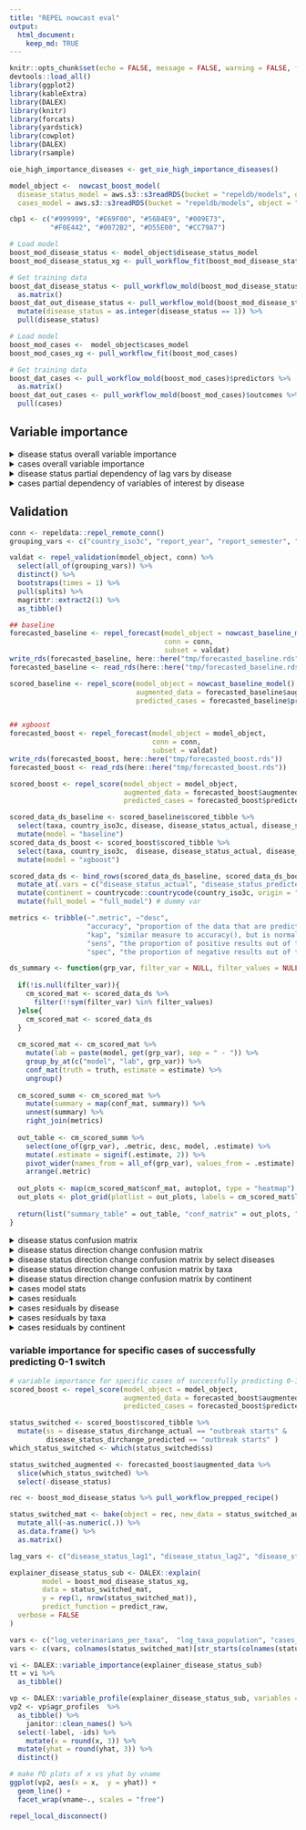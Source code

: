 ```yaml
---
title: "REPEL nowcast eval"
output: 
  html_document:
    keep_md: TRUE
---
```


```r
knitr::opts_chunk$set(echo = FALSE, message = FALSE, warning = FALSE, fig.width = 13, fig.height = 10)
devtools::load_all()
library(ggplot2)
library(kableExtra)
library(DALEX)
library(knitr)
library(forcats)
library(yardstick)
library(cowplot)
library(DALEX)
library(rsample)

oie_high_importance_diseases <- get_oie_high_importance_diseases()

model_object <-  nowcast_boost_model(
  disease_status_model = aws.s3::s3readRDS(bucket = "repeldb/models", object = "boost_mod_disease_status.rds"),
  cases_model = aws.s3::s3readRDS(bucket = "repeldb/models", object = "boost_mod_cases.rds"))

cbp1 <- c("#999999", "#E69F00", "#56B4E9", "#009E73",
          "#F0E442", "#0072B2", "#D55E00", "#CC79A7")

# Load model
boost_mod_disease_status <- model_object$disease_status_model
boost_mod_disease_status_xg <- pull_workflow_fit(boost_mod_disease_status)

# Get training data
boost_dat_disease_status <- pull_workflow_mold(boost_mod_disease_status)$predictors %>% 
  as.matrix()
boost_dat_out_disease_status <- pull_workflow_mold(boost_mod_disease_status)$outcomes %>% 
  mutate(disease_status = as.integer(disease_status == 1)) %>% 
  pull(disease_status)

# Load model
boost_mod_cases <-  model_object$cases_model
boost_mod_cases_xg <- pull_workflow_fit(boost_mod_cases)

# Get training data
boost_dat_cases <- pull_workflow_mold(boost_mod_cases)$predictors %>%
  as.matrix()
boost_dat_out_cases <- pull_workflow_mold(boost_mod_cases)$outcomes %>%
  pull(cases)
```

## Variable importance
<details>
<summary>disease status overall variable importance</summary>
```r

# Variable importance
importance_disease_status <- vip::vip(boost_mod_disease_status_xg, num_features = 12)
importance_disease_status$data <- 
  importance_disease_status$data %>% 
  mutate(Variable = str_replace(Variable, "lag1", "(6 months)")) %>% 
  mutate(Variable = str_replace(Variable, "lag2", "(12 months)")) %>% 
  mutate(Variable = str_replace(Variable, "lag3", "(18 months)")) %>% 
  mutate(Variable = str_replace_all(Variable, "_", " ")) %>% 
  mutate(Variable = recode(Variable, 
                           "ever in country given taxa" = "disease ever in country (within given taxa)",
                           "ever in country any taxa" = "disease ever in country (within any taxa)",
                           "cases lag sum border countries" = "cases in border countries (prev. 18 months)",
                           "cases (6 months) missing" = "missing value: cases (6 months)",
                           "cases (18 months) missing" = "missing value: cases (18 months)",
                           "log gdp per capita" = "GDP per capita"
                           
  ))

importance_disease_status + 
  ggthemes::theme_fivethirtyeight(base_size = 22) +
  theme(axis.title = element_text(size = 14)) 

```
</details>

<details>
<summary>cases overall variable importance</summary>
```r

# Variable importance
importance_cases <- vip::vip(boost_mod_cases_xg, num_features = 12)
importance_cases$data <- 
  importance_cases$data %>% 
  mutate(Variable = str_replace(Variable, "lag1", "(6 months)")) %>% 
  mutate(Variable = str_replace(Variable, "lag2", "(12 months)")) %>% 
  mutate(Variable = str_replace(Variable, "lag3", "(18 months)")) %>% 
  mutate(Variable = str_replace(Variable, "log_", "")) %>% 
  mutate(Variable = str_replace_all(Variable, "_", " ")) %>% 
  mutate(Variable = recode(Variable, 
                           "cases lag sum border countries" = "cases in border countries (prev. 18 months)",
                           "gdp per capita" = "GDP per capita",
                           "veterinarians per taxa" = "veterinarians per taxa",
                           "taxa birds" = "taxa: birds",
                           "disease mycoplasma infection" = "disease: mycoplasma infection",
                           "country iso3c IRN" = "country: Iran"
  ))

importance_cases + 
  ggthemes::theme_fivethirtyeight(base_size = 22) +
  theme(axis.title = element_text(size = 14)) 

```
</details>

<details>
<summary>disease status partial dependency of lag vars by disease</summary>
```r

lag_vars <- c("disease_status_lag1", "disease_status_lag2", "disease_status_lag3")

ds_pd_by_disease <-  map_dfr(oie_high_importance_diseases, function(disease){
  
  col <- paste("disease", disease, sep = "_")
  if(col %in% colnames(boost_dat_disease_status)){
    which_disease <- which(boost_dat_disease_status[,col] == 1)
    
    if(length(which_disease)){
      explainer_disease_status_sub <- DALEX::explain(
        model = boost_mod_disease_status_xg,
        data = boost_dat_disease_status[which_disease,],
        y = boost_dat_out_disease_status[which_disease],
        predict_function = predict_raw,
        label = "disease status",
        verbose = FALSE
      )
      
      map_dfr(lag_vars, function(var){
        var_resp <- model_profile(explainer_disease_status_sub, 
                                  variable =  var , 
                                  type = "partial", 
                                  variable_type = "categorical")
        var_resp$agr_profiles %>% as_tibble() %>% mutate(disease = disease)
      })
    }
  }
})

ds_pd_by_disease_dat <- ds_pd_by_disease %>% 
  janitor::clean_names() %>% 
  select(-label, -ids) 

# unique(ds_pd_by_disease_dat$x) # some cases were model_profile was averaged?

ds_pd_by_disease_dat  <- ds_pd_by_disease_dat %>% 
  mutate(x = round(as.numeric(as.character(x)))) %>% 
  distinct()

# nrow(ds_pd_by_disease_dat) == ds_pd_by_disease_dat %>% distinct(vname, x, disease) %>% nrow()

ds_pd_by_disease_dat  <- ds_pd_by_disease_dat %>% 
  mutate(x = recode(x, `1` = "disease_present", `0` = "disease_absent")) %>% 
  pivot_wider(names_from = x, values_from = yhat) %>% 
  drop_na() %>% 
  mutate(diff = disease_present - disease_absent) %>% 
  mutate(vname = recode(vname, "disease_status_lag1" = "6 months",
                        "disease_status_lag2" = "12 months",
                        "disease_status_lag3" = "18 months")) %>% 
  mutate(vname = factor(vname, levels = c("18 months", "12 months", "6 months"))) %>% 
  mutate(disease = str_replace_all(disease, "_", " ")) %>% 
  group_by(disease) %>% 
  mutate(diff_sum = sum(diff)) %>% 
  ungroup() %>% 
  mutate(disease = fct_reorder(disease, diff_sum))

ggplot(ds_pd_by_disease_dat, aes(x = disease, y = diff, fill = vname)) +
  geom_bar(stat = "identity") +
  scale_y_continuous(expand=c(0,0)) +
  scale_fill_manual(values = cbp1[1:3], guide = guide_legend(reverse = TRUE)) +
  coord_flip() +
  ggthemes::theme_fivethirtyeight(base_size = 22) +
  theme(legend.position = "top", axis.title = element_text(size = 14)) +
  labs(y = "Percent", x = "", fill = "") 

```
</details>

<details>
<summary>cases partial dependency of variables of interest by disease</summary>
```r
interesting_vars <- c("log_veterinarians_per_taxa", "log_gdp_per_capita", "cases_lag_sum_border_countries")

cs_pd_by_disease <-  map_dfr(oie_high_importance_diseases, function(disease){
  
  col <- paste("disease", disease, sep = "_")
  if(col %in% colnames(boost_dat_cases)){
    which_disease <- which(boost_dat_cases[,col] == 1)
    
    if(length(which_disease)){
      explainer_cases_sub <- DALEX::explain(
        model = boost_mod_cases_xg,
        data = boost_dat_cases[which_disease,],
        y = boost_dat_out_cases[which_disease],
        predict_function = predict_raw,
        label = "cases",
        verbose = FALSE
      )
      
      map_dfr(interesting_vars, function(var){
        var_resp <- model_profile(explainer_cases_sub, variable =  var , type = "partial", variable_type = "numerical")
        var_resp$agr_profiles %>% as_tibble() %>% mutate(disease = disease)
      })
    }
  }
})

cs_pd_by_disease_dat <- cs_pd_by_disease %>% 
  janitor::clean_names() %>% 
  select(-label, -ids, -x) %>% 
  distinct() %>% 
  group_by(vname, disease) %>% 
  summarize(diff =  (max(yhat) - min(yhat)) / min(yhat)) %>% 
  ungroup() %>% 
  mutate(vname = recode(vname, "log_veterinarians_per_taxa" = "Veterinarians per taxa",
                        "log_gdp_per_capita" = "GDP per capita",
                        "cases_lag_sum_border_countries" = "Cases in border countries\n(prev. 18 months)"
  )) %>% 
  mutate(vname = factor(vname)) %>% 
  mutate(disease = str_replace_all(disease, "_", " ")) %>% 
  group_by(disease) %>% 
  mutate(diff_sum = sum(diff)) %>% 
  ungroup() %>% 
  mutate(disease = fct_reorder(disease, diff_sum))

ggplot(cs_pd_by_disease_dat, aes(x = disease, y = diff, fill = vname)) +
  geom_bar(stat = "identity") +
  scale_y_continuous(expand=c(0,0)) +
  scale_fill_manual(values = cbp1[c(4, 6, 7)], guide = guide_legend(reverse = TRUE)) +
  coord_flip() +
  ggthemes::theme_fivethirtyeight(base_size = 22) +
  theme(legend.position = "top", axis.title = element_text(size = 14)) +
  labs(y = "Percent (relative)", x =  "", fill = "") 
```
</details>


## Validation

```r
conn <- repeldata::repel_remote_conn()
grouping_vars <- c("country_iso3c", "report_year", "report_semester", "disease", "disease_population", "taxa")

valdat <- repel_validation(model_object, conn) %>%
  select(all_of(grouping_vars)) %>%
  distinct() %>% 
  bootstraps(times = 1) %>% 
  pull(splits) %>% 
  magrittr::extract2(1) %>% 
  as_tibble()
```

```r

## baseline
forecasted_baseline <- repel_forecast(model_object = nowcast_baseline_model(),
                                      conn = conn,
                                      subset = valdat)
write_rds(forecasted_baseline, here::here("tmp/forecasted_baseline.rds"))
forecasted_baseline <- read_rds(here::here("tmp/forecasted_baseline.rds"))

scored_baseline <- repel_score(model_object = nowcast_baseline_model(),
                               augmented_data = forecasted_baseline$augmented_data,
                               predicted_cases = forecasted_baseline$predicted_cases)


## xgboost
forecasted_boost <- repel_forecast(model_object = model_object,
                                   conn = conn,
                                   subset = valdat)
write_rds(forecasted_boost, here::here("tmp/forecasted_boost.rds"))
forecasted_boost <- read_rds(here::here("tmp/forecasted_boost.rds"))

scored_boost <- repel_score(model_object = model_object,
                            augmented_data = forecasted_boost$augmented_data,
                            predicted_cases = forecasted_boost$predicted_cases)

```


```r
scored_data_ds_baseline <- scored_baseline$scored_tibble %>%
  select(taxa, country_iso3c, disease, disease_status_actual, disease_status_predicted, disease_status_dirchange_actual, disease_status_dirchange_predicted) %>%
  mutate(model = "baseline")
scored_data_ds_boost <- scored_boost$scored_tibble %>%
  select(taxa, country_iso3c,  disease, disease_status_actual, disease_status_predicted, disease_status_dirchange_actual, disease_status_dirchange_predicted) %>%
  mutate(model = "xgboost")

scored_data_ds <- bind_rows(scored_data_ds_baseline, scored_data_ds_boost) %>%
  mutate_at(.vars = c("disease_status_actual", "disease_status_predicted", "disease_status_dirchange_actual", "disease_status_dirchange_predicted"), as.factor) %>%
  mutate(continent = countrycode::countrycode(country_iso3c, origin = "iso3c", destination = "continent")) %>%
  mutate(full_model = "full_model") # dummy var

metrics <- tribble(~".metric", ~"desc",
                   "accuracy", "proportion of the data that are predicted correctly",
                   "kap", "similar measure to accuracy(), but is normalized by the accuracy that would be expected by chance alone and is very useful when one or more classes have large frequency distributions.",
                   "sens", "the proportion of positive results out of the number of samples which were actually positive.",
                   "spec", "the proportion of negative results out of the number of samples which were actually negative")

ds_summary <- function(grp_var, filter_var = NULL, filter_values = NULL, truth, estimate){
  
  if(!is.null(filter_var)){
    cm_scored_mat <- scored_data_ds %>%
      filter(!!sym(filter_var) %in% filter_values)
  }else{
    cm_scored_mat <- scored_data_ds
  }
  
  cm_scored_mat <- cm_scored_mat %>%
    mutate(lab = paste(model, get(grp_var), sep = " - ")) %>%
    group_by_at(c("model", "lab", grp_var)) %>%
    conf_mat(truth = truth, estimate = estimate) %>%
    ungroup()
  
  cm_scored_summ <- cm_scored_mat %>%
    mutate(summary = map(conf_mat, summary)) %>%
    unnest(summary) %>%
    right_join(metrics)
  
  out_table <- cm_scored_summ %>%
    select(one_of(grp_var), .metric, desc, model, .estimate) %>%
    mutate(.estimate = signif(.estimate, 2)) %>%
    pivot_wider(names_from = all_of(grp_var), values_from = .estimate) %>%
    arrange(.metric)
  
  out_plots <- map(cm_scored_mat$conf_mat, autoplot, type = "heatmap")
  out_plots <- plot_grid(plotlist = out_plots, labels = cm_scored_mat$lab, label_size = 8)
  
  return(list("summary_table" = out_table, "conf_matrix" = out_plots, "raw" = cm_scored_mat))
}
```

<details>
<summary>disease status confusion matrix</summary>
```r
out_full_model <- ds_summary("full_model", truth = "disease_status_actual", estimate = "disease_status_predicted")
out_full_model[[1]]  %>% 
  filter(! .metric %in% c("sens", "spec")) %>% 
  kbl() %>% 
  collapse_rows(columns = 1:2, valign = "middle") %>% 
  kable_styling() 
```
</details>

<details>
<summary>disease status direction change confusion matrix</summary>
```r
out_full_model_dc <- ds_summary("full_model", truth = "disease_status_dirchange_actual", estimate = "disease_status_dirchange_predicted")
out_full_model_dc[[1]]  %>% 
  filter(! .metric %in% c("sens", "spec")) %>% 
  kbl() %>% 
  collapse_rows(columns = 1:2, valign = "middle") %>% 
  kable_styling() 
```
Note there are baseline cases where disease status is positive but cases are NA, which are imputed in the model as 0. 
</details>

<details>
<summary>disease status direction change confusion matrix by select diseases</summary>
```r

ds_summary_tbl <- map_dfr(oie_high_importance_diseases, function(disease){
  
  out_disease_dc <- ds_summary("full_model", filter_var = "disease", filter_values = disease,
                               truth = "disease_status_dirchange_actual", estimate = "disease_status_dirchange_predicted")
  
  tab_ds <- out_disease_dc[[1]] %>%
    filter(.metric == "accuracy") %>%
    select(model, full_model) %>%
    pivot_wider(names_from = model, values_from = full_model)
  
  new_ds <-  out_disease_dc[[3]] %>%
    filter(model == "xgboost") %>%
    select(-model, -lab) %>%
    mutate(new_accuracy = map(conf_mat, function(cm){
      tidy(cm) %>%
        filter(name %in% c("cell_1_3", "cell_3_3")) %>%
        pivot_wider(names_from = name) %>%
        transmute(new_accuracy = cell_3_3 / (cell_3_3 + cell_1_3)) %>%
        pull(new_accuracy)
    })) %>%
    unnest(new_accuracy) %>%
    select(-conf_mat) %>%
    pull(new_accuracy)
  
  tab_ds %>%
    mutate(Disease = str_replace_all(disease,"_", " ")) %>%
    mutate(new_accuracy = new_ds)
})

ds_summary_tbl %>%
  filter(!is.nan(new_accuracy)) %>%
  arrange(-new_accuracy) %>%
  mutate_at(.vars = c("baseline", "xgboost", "new_accuracy"), .funs = ~paste0(round(100*.), "%")) %>%
  mutate(`REPEL (Overall/New Outbreaks)` = paste(xgboost, new_accuracy, sep = " / ")) %>%
  rename("Baseline Accuracy" = baseline) %>%
  select(Disease, `Baseline Accuracy`, `REPEL (Overall/New Outbreaks)`) %>% 
  kbl() %>% 
  kable_styling() 

## oie_high_importance_diseases lookup - start/end accuracy
# disease <- "foot_and_mouth_disease"
# accuracy_check <- ds_summary("full_model", filter_var = "disease", filter_values = disease,
#                                truth = "disease_status_dirchange_actual", estimate = "disease_status_dirchange_predicted")
# accuracy_check2 = accuracy_check[[3]] %>%
#   filter(model == "xgboost") %>%
#   mutate(conf_mat = map(conf_mat, tidy)) %>%
#   unnest(conf_mat) %>%
#   select(name, value) %>%
#   pivot_wider(names_from = name, values_from = value)
# 
# # outbreak starts accuracy
# accuracy_check2$cell_3_3 / (accuracy_check2$cell_1_3 + accuracy_check2$cell_2_3 + accuracy_check2$cell_3_3)
# 
# # outbreak ends accuracy
# accuracy_check2$cell_2_2 / (accuracy_check2$cell_1_2 + accuracy_check2$cell_2_2 + accuracy_check2$cell_3_2)
```
</details>

<details>
<summary>disease status direction change confusion matrix by taxa</summary>
```r

ds_summary_tbl <- map_dfr(unique(valdat$taxa), function(taxa){
  
  out_disease_dc <- ds_summary("full_model", filter_var = "taxa", filter_values = taxa,
                               truth = "disease_status_dirchange_actual", estimate = "disease_status_dirchange_predicted")
  
  tab_ds <- out_disease_dc[[1]] %>%
    filter(.metric == "accuracy") %>%
    select(model, full_model) %>%
    pivot_wider(names_from = model, values_from = full_model)
  
  new_ds <-  out_disease_dc[[3]] %>%
    filter(model == "xgboost") %>%
    select(-model, -lab) %>%
    mutate(new_accuracy = map(conf_mat, function(cm){
      tidy(cm) %>%
        filter(name %in% c("cell_1_3", "cell_3_3")) %>%
        pivot_wider(names_from = name) %>%
        transmute(new_accuracy = cell_3_3 / (cell_3_3 + cell_1_3)) %>%
        pull(new_accuracy)
    })) %>%
    unnest(new_accuracy) %>%
    select(-conf_mat) %>%
    pull(new_accuracy)
  
  tab_ds %>%
    mutate(Taxa = str_replace_all(taxa,"_", " ")) %>%
    mutate(new_accuracy = new_ds)
})

ds_summary_tbl %>%
  filter(!is.nan(new_accuracy)) %>%
  arrange(-new_accuracy) %>%
  mutate_at(.vars = c("baseline", "xgboost", "new_accuracy"), .funs = ~paste0(round(100*.), "%")) %>%
  mutate(`REPEL (Overall/New Outbreaks)` = paste(xgboost, new_accuracy, sep = " / ")) %>%
  rename("Baseline Accuracy" = baseline) %>%
  select(Taxa, `Baseline Accuracy`, `REPEL (Overall/New Outbreaks)`) %>% 
  kbl() %>% 
  kable_styling() 

```
</details>

<details>
<summary>disease status direction change confusion matrix by continent</summary>
```r

ds_summary_tbl <- map_dfr(na.omit(unique(scored_data_ds$continent)), function(continent){
  
  out_disease_dc <- ds_summary("full_model", filter_var = "continent", filter_values = continent,
                               truth = "disease_status_dirchange_actual", estimate = "disease_status_dirchange_predicted")
  
  tab_ds <- out_disease_dc[[1]] %>%
    filter(.metric == "accuracy") %>%
    select(model, full_model) %>%
    pivot_wider(names_from = model, values_from = full_model)
  
  new_ds <-  out_disease_dc[[3]] %>%
    filter(model == "xgboost") %>%
    select(-model, -lab) %>%
    mutate(new_accuracy = map(conf_mat, function(cm){
      tidy(cm) %>%
        filter(name %in% c("cell_1_3", "cell_3_3")) %>%
        pivot_wider(names_from = name) %>%
        transmute(new_accuracy = cell_3_3 / (cell_3_3 + cell_1_3)) %>%
        pull(new_accuracy)
    })) %>%
    unnest(new_accuracy) %>%
    select(-conf_mat) %>%
    pull(new_accuracy)
  
  tab_ds %>%
    mutate(Continent = str_replace_all(continent,"_", " ")) %>%
    mutate(new_accuracy = new_ds)
})

ds_summary_tbl %>%
  filter(!is.nan(new_accuracy)) %>%
  arrange(-new_accuracy) %>%
  mutate_at(.vars = c("baseline", "xgboost", "new_accuracy"), .funs = ~paste0(round(100*.), "%")) %>%
  mutate(`REPEL (Overall/New Outbreaks)` = paste(xgboost, new_accuracy, sep = " / ")) %>%
  rename("Baseline Accuracy" = baseline) %>%
  select(Continent, `Baseline Accuracy`, `REPEL (Overall/New Outbreaks)`) %>% 
  kbl() %>% 
  kable_styling() 
```
</details>

<details>
<summary>cases model stats</summary>
```r
scored_data_cs_baseline <- scored_baseline$scored_tibble %>%
  select(disease, taxa, country_iso3c, cases_actual, cases_predicted, cases_dirchange_actual, cases_dirchange_predicted, cases_error) %>%
  mutate(model = "baseline") %>%
  drop_na(cases_actual)
scored_data_cs_boost <- scored_boost$scored_tibble%>%
  select(disease, taxa, country_iso3c, cases_actual, cases_predicted, cases_dirchange_actual, cases_dirchange_predicted, cases_error) %>%
  mutate(model = "xgboost") %>%
  drop_na(cases_actual)

scored_data_cs <- bind_rows(scored_data_cs_baseline, scored_data_cs_boost) %>%
  mutate(continent = countrycode::countrycode(country_iso3c, origin = "iso3c", destination = "continent")) %>%
  mutate(full_model = "full_model") # dummy var

scored_data_cs %>%
  group_by(model) %>%
  yardstick::metrics(truth = cases_actual, estimate = cases_predicted)
```
</details>

<details>
<summary>cases residuals</summary>
```r
scored_data_cs %>%
  ggplot(., aes(x = cases_actual, y = cases_predicted, color = log10(cases_error))) +
  geom_point(alpha = 0.5) +
  facet_wrap(model ~ .) +
  scale_y_log10(limits = c(1, max(c(scored_data_cs$cases_actual, scored_data_cs$cases_predicted)))) +
  scale_x_log10(limits = c(1, max(c(scored_data_cs$cases_actual, scored_data_cs$cases_predicted)))) +
  scale_color_viridis_c() +
  theme_bw()
```
</details>

<details>
<summary>cases residuals by disease</summary>
```r
scored_data_cs %>%
  filter(disease %in% oie_high_importance_diseases) %>% 
  ggplot(., aes(x = cases_actual, y = cases_predicted, color = log10(cases_error))) +
  geom_point(alpha = 0.5) +
  facet_grid(model ~ disease) +
  scale_y_log10(limits = c(1, max(c(scored_data_cs$cases_actual, scored_data_cs$cases_predicted)))) +
  scale_x_log10(limits = c(1, max(c(scored_data_cs$cases_actual, scored_data_cs$cases_predicted)))) +
  scale_color_viridis_c() +
  theme_bw()
```
</details>

<details>
<summary>cases residuals by taxa</summary>
```r
scored_data_cs %>%
  ggplot(., aes(x = cases_actual, y = cases_predicted, color = log10(cases_error))) +
  geom_point(alpha = 0.5) +
  facet_grid(model ~ taxa) +
  scale_y_log10(limits = c(1, max(c(scored_data_cs$cases_actual, scored_data_cs$cases_predicted)))) +
  scale_x_log10(limits = c(1, max(c(scored_data_cs$cases_actual, scored_data_cs$cases_predicted)))) +
  scale_color_viridis_c() +
  theme_bw()
```
</details>

<details>
<summary>cases residuals by continent</summary>
```r
scored_data_cs %>%
  ggplot(., aes(x = cases_actual, y = cases_predicted, color = log10(cases_error))) +
  geom_point(alpha = 0.5) +
  facet_grid(model ~ continent) +
  scale_y_log10(limits = c(1, max(c(scored_data_cs$cases_actual, scored_data_cs$cases_predicted)))) +
  scale_x_log10(limits = c(1, max(c(scored_data_cs$cases_actual, scored_data_cs$cases_predicted)))) +
  scale_color_viridis_c() +
  theme_bw()
```
</details>


### variable importance for specific cases of successfully predicting 0-1 switch
```r
# variable importance for specific cases of successfully predicting 0-1 switch
scored_boost <- repel_score(model_object = model_object,
                            augmented_data = forecasted_boost$augmented_data,
                            predicted_cases = forecasted_boost$predicted_cases)

status_switched <- scored_boost$scored_tibble %>% 
  mutate(ss = disease_status_dirchange_actual == "outbreak starts" &
         disease_status_dirchange_predicted == "outbreak starts" ) 
which_status_switched <- which(status_switched$ss)

status_switched_augmented <- forecasted_boost$augmented_data %>% 
  slice(which_status_switched) %>% 
  select(-disease_status)

rec <- boost_mod_disease_status %>% pull_workflow_prepped_recipe()

status_switched_mat <- bake(object = rec, new_data = status_switched_augmented) %>%
  mutate_all(~as.numeric(.)) %>% 
  as.data.frame() %>%
  as.matrix() 

lag_vars <- c("disease_status_lag1", "disease_status_lag2", "disease_status_lag3")

explainer_disease_status_sub <- DALEX::explain(
        model = boost_mod_disease_status_xg,
        data = status_switched_mat,
        y = rep(1, nrow(status_switched_mat)),
        predict_function = predict_raw,
  verbose = FALSE
)

vars <- c("log_veterinarians_per_taxa",  "log_taxa_population", "cases_lag_sum_border_countries", "cases_lag1", "cases_lag2", "cases_lag3")
vars <- c(vars, colnames(status_switched_mat)[str_starts(colnames(status_switched_mat), "control")])

vi <- DALEX::variable_importance(explainer_disease_status_sub)
tt = vi %>% 
  as_tibble()

vp <- DALEX::variable_profile(explainer_disease_status_sub, variables = vars)
vp2 <- vp$agr_profiles  %>% 
  as_tibble() %>% 
    janitor::clean_names() %>% 
  select(-label, -ids) %>% 
    mutate(x = round(x, 3)) %>%
  mutate(yhat = round(yhat, 3)) %>% 
  distinct() 

# make PD plots of x vs yhat by vname
ggplot(vp2, aes(x = x,  y = yhat)) +
  geom_line() +
  facet_wrap(vname~., scales = "free")

```


```r
repel_local_disconnect()
```

